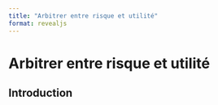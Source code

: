 ```yaml
---
title: "Arbitrer entre risque et utilité"
format: revealjs
---
```


# Arbitrer entre risque et utilité

## Introduction

